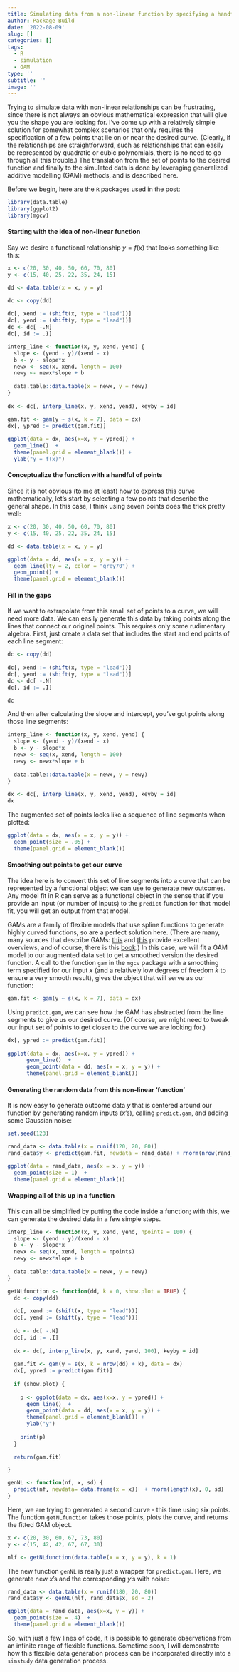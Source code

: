 ```yaml
---
title: Simulating data from a non-linear function by specifying a handful of points
author: Package Build
date: '2022-08-09'
slug: []
categories: []
tags:
  - R
  - simulation
  - GAM
type: ''
subtitle: ''
image: ''
---
```


Trying to simulate data with non-linear relationships can be frustrating, since there is not always an obvious mathematical expression that will give you the shape you are looking for. I've come up with a relatively simple solution for somewhat complex scenarios that only requires the specification of a few points that lie on or near the desired curve. (Clearly, if the relationships are straightforward, such as relationships that can easily be represented by quadratic or cubic polynomials, there is no need to go through all this trouble.) The translation from the set of points to the desired function and finally to the simulated data is done by leveraging generalized additive modelling (GAM) methods, and is described here.

Before we begin, here are the `R` packages used in the post:

```r
library(data.table)
library(ggplot2)
library(mgcv)
```

#### Starting with the idea of non-linear function

Say we desire a functional relationship $y = f(x)$ that looks something like this:

```r
x <- c(20, 30, 40, 50, 60, 70, 80)
y <- c(15, 40, 25, 22, 35, 24, 15)

dd <- data.table(x = x, y = y)

dc <- copy(dd)
  
dc[, xend := (shift(x, type = "lead"))]
dc[, yend := (shift(y, type = "lead"))]
dc <- dc[ -.N]
dc[, id := .I]

interp_line <- function(x, y, xend, yend) {
  slope <- (yend - y)/(xend - x)
  b <- y - slope*x
  newx <- seq(x, xend, length = 100)
  newy <- newx*slope + b
  
  data.table::data.table(x = newx, y = newy)
}
  
dx <- dc[, interp_line(x, y, xend, yend), keyby = id]

gam.fit <- gam(y ~ s(x, k = 7), data = dx)
dx[, ypred := predict(gam.fit)]
  
ggplot(data = dx, aes(x=x, y = ypred)) +
  geom_line()  +
  theme(panel.grid = element_blank()) +
  ylab("y = f(x)")

```

#### Conceptualize the function with a handful of points

Since it is not obvious (to me at least) how to express this curve mathematically, let's start by selecting a few points that describe the general shape. In this case, I think using seven points does the trick pretty well:

```r
x <- c(20, 30, 40, 50, 60, 70, 80)
y <- c(15, 40, 25, 22, 35, 24, 15)

dd <- data.table(x = x, y = y)

ggplot(data = dd, aes(x = x, y = y)) +
  geom_line(lty = 2, color = "grey70") +    
  geom_point() +
  theme(panel.grid = element_blank())
```

#### Fill in the gaps

If we want to extrapolate from this small set of points to a curve, we will need more data. We can easily generate this data by taking points along the lines that connect our original points. This requires only some rudimentary algebra. First, just create a data set that includes the start and end points of each line segment:

```r
dc <- copy(dd)
  
dc[, xend := (shift(x, type = "lead"))]
dc[, yend := (shift(y, type = "lead"))]
dc <- dc[ -.N]
dc[, id := .I]

dc
```

And then after calculating the slope and intercept, you've got points along those line segments:

```r
interp_line <- function(x, y, xend, yend) {
  slope <- (yend - y)/(xend - x)
  b <- y - slope*x
  newx <- seq(x, xend, length = 100)
  newy <- newx*slope + b
  
  data.table::data.table(x = newx, y = newy)
}
  
dx <- dc[, interp_line(x, y, xend, yend), keyby = id]
dx
```

The augmented set of points looks like a sequence of line segments when plotted:

```r
ggplot(data = dx, aes(x = x, y = y)) +
  geom_point(size = .05) +
  theme(panel.grid = element_blank())
```

#### Smoothing out points to get our curve

The idea here is to convert this set of line segments into a curve that can be represented by a functional object we can use to generate new outcomes. Any model fit in R can serve as a functional object in the sense that if you provide an input (or number of inputs) to the `predict` function for that model fit, you will get an output from that model. 

GAMs are a family of flexible models that use spline functions to generate highly curved functions, so are a perfect solution here. (There are many, many sources that describe GAMs:  [this](https://m-clark.github.io/generalized-additive-models){target="_blank"} and [this](https://noamross.github.io/gams-in-r-course/){target="_blank"} provide excellent overviews, and of course, there is this [book](https://www.routledge.com/Generalized-Additive-Models-An-Introduction-with-R-Second-Edition/Wood/p/book/9781498728331){target="_blank"}.) In this case, we will fit a GAM model to our augmented data set to get a smoothed version the desired function. A call to the function `gam` in the `mgcv` package with a smoothing term specified for our input $x$ (and a relatively low degrees of freedom $k$ to ensure a very smooth result), gives the object that will serve as our function:

```r
gam.fit <- gam(y ~ s(x, k = 7), data = dx)
```

Using `predict.gam`, we can see how the GAM has abstracted from the line segments to give us our desired curve. (Of course, we might need to tweak our input set of points to get closer to the curve we are looking for.)

```r
dx[, ypred := predict(gam.fit)]
  
ggplot(data = dx, aes(x=x, y = ypred)) +
      geom_line()  +
      geom_point(data = dd, aes(x = x, y = y)) +
      theme(panel.grid = element_blank())
```

#### Generating the random data from this non-linear 'function'

It is now easy to generate outcome data $y$ that is centered around our function by generating random inputs ($x$'s), calling `predict.gam`, and adding some Gaussian noise:

```r
set.seed(123)

rand_data <- data.table(x = runif(120, 20, 80))
rand_data$y <- predict(gam.fit, newdata = rand_data) + rnorm(nrow(rand_data),0, 2)

ggplot(data = rand_data, aes(x = x, y = y)) +
  geom_point(size = 1)  +
  theme(panel.grid = element_blank())
```

#### Wrapping all of this up in a function

This can all be simplified by putting the code inside a function; with this, we can generate the desired data in a few simple steps.

```r
interp_line <- function(x, y, xend, yend, npoints = 100) {
  slope <- (yend - y)/(xend - x)
  b <- y - slope*x
  newx <- seq(x, xend, length = npoints)
  newy <- newx*slope + b
  
  data.table::data.table(x = newx, y = newy)
}

getNLfunction <- function(dd, k = 0, show.plot = TRUE) {
  dc <- copy(dd)
  
  dc[, xend := (shift(x, type = "lead"))]
  dc[, yend := (shift(y, type = "lead"))]
  
  dc <- dc[ -.N]
  dc[, id := .I]
  
  dx <- dc[, interp_line(x, y, xend, yend, 100), keyby = id]
  
  gam.fit <- gam(y ~ s(x, k = nrow(dd) + k), data = dx)
  dx[, ypred := predict(gam.fit)]
  
  if (show.plot) {
    
    p <- ggplot(data = dx, aes(x=x, y = ypred)) +
      geom_line()  +
      geom_point(data = dd, aes(x = x, y = y)) +
      theme(panel.grid = element_blank()) +
      ylab("y")
    
    print(p)
  }
  
  return(gam.fit)

}

genNL <- function(nf, x, sd) {
  predict(nf, newdata= data.frame(x = x))  + rnorm(length(x), 0, sd)
}
```

Here, we are trying to generated a second curve - this time using six points. The function `getNLfunction` takes those points, plots the curve, and returns the fitted GAM object. 

```r
x <- c(20, 30, 60, 67, 73, 80)
y <- c(15, 42, 42, 67, 67, 30)

nlf <- getNLfunction(data.table(x = x, y = y), k = 1)
```

The new function `genNL` is really just a wrapper for `predict.gam`. Here, we generate new $x$'s and the corresponding $y$'s with noise:

```r
rand_data <- data.table(x = runif(180, 20, 80))
rand_data$y <- genNL(nlf, rand_data$x, sd = 2)
```

```r
ggplot(data = rand_data, aes(x=x, y = y)) +
  geom_point(size = .4)  +
  theme(panel.grid = element_blank())
```

So, with just a few lines of code, it is possible to generate observations from an infinite range of flexible functions. Sometime soon, I will demonstrate how this flexible data generation process can be incorporated directly into a `simstudy` data generation process.